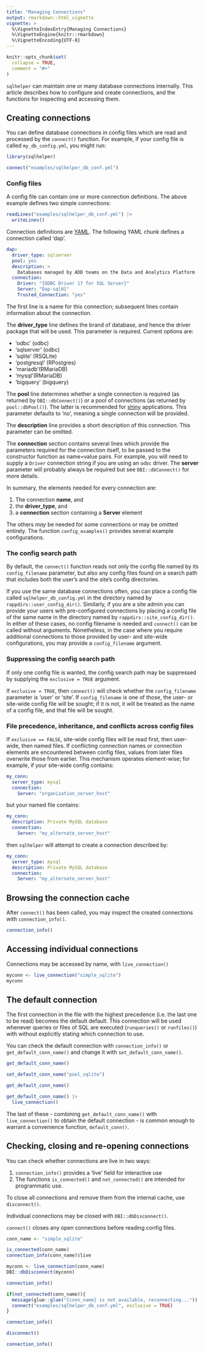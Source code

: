 ```yaml
---
title: "Managing Connections"
output: rmarkdown::html_vignette
vignette: >
  %\VignetteIndexEntry{Managing Connections}
  %\VignetteEngine{knitr::rmarkdown}
  %\VignetteEncoding{UTF-8}
---
```


```r
knitr::opts_chunk$set(
  collapse = TRUE,
  comment = "#>"
)
```

`sqlhelper` can maintain one or many database connections internally. This
article describes how to configure and create connections, and the functions for
inspecting and accessing them.

## Creating connections

You can define database connections in config files which are read and processed
by the `connect()` function. For example, if your config file is called
`my_db_config.yml`, you might run:

``` r
library(sqlhelper)

connect("examples/sqlhelper_db_conf.yml")
```

### Config files

A config file can contain one or more connection definitions. The above example
defines two simple connections:

```r
readLines("examples/sqlhelper_db_conf.yml") |>
  writeLines()
```

Connection definitions are [YAML](https://yaml.org/). The following YAML chunk
defines a connection called 'dap'.

```yaml
dap:
  driver_type: sqlserver
  pool: yes
  description: >
    Databases managed by ADD teams on the Data and Analytics Platform
  connection:
    Driver: "{ODBC Driver 17 for SQL Server}"
    Server: "Dap-sql01"
    Trusted_Connection: "yes"
```

The first line is a name for this connection; subsequent lines contain
information about the connection.

The **driver_type** line defines the brand of database, and hence the driver
package that will be used. This parameter is required. Current options are:

* 'odbc' (odbc)
* 'sqlserver' (odbc)
* 'sqlite' (RSQLite)
* 'postgresql' (RPostgres)
* 'mariadb'(RMariaDB)
* 'mysql'(RMariaDB)
* 'bigquery' (bigquery)

The **pool** line determines whether a single connection is required (as
returned by `DBI::dbConnect()`) or a pool of connections (as returned by
`pool::dbPool()`). The latter is recommended for
[shiny](https://shiny.posit.co/) applications. This parameter defaults to
'no', meaning a single connection will be provided.

The **description** line provides a short description of this connection. This
parameter can be omitted.

The **connection** section contains several lines which provide the parameters
required for the connection itself, to be passed to the constructor function as
name=value pairs. For example, you will need to supply a `Driver` connection
string if you are using an `odbc` driver. The **server** parameter will probably
always be required but see `DBI::dbConnect()` for more details.

In summary, the elements needed for every connection are:

#. The connection **name**, and
#. the **driver_type**, and
#. a **connection** section containing a **Server** element

The others *may* be needed for some connections or may be omitted entirely. The
function `config_examples()` provides several example configurations.

### The config search path

By default, the `connect()` function reads not only the config file named by its
`config_filename` parameter, but also any config files found on a search path
that includes both the user's and the site's config directories.

If you use the same database connections often, you can place a config file
called `sqlhelper_db_config.yml` in the directory named by
`rappdirs::user_config_dir()`. Similarly, if you are a site admin you can
provide your users with pre-configured connections by placing a config file of
the same name in the directory named by `rappdirs::site_config_dir()`. In either
of these cases, no config filename is needed and `connect()` can be called
without arguments. Nonetheless, in the case where you require additional
connections to those provided by user- and site-wide configurations, you may
provide a `config_filename` argument.

### Suppressing the config search path

If only one config file is wanted, the config search path may be suppressed by
supplying the `exclusive = TRUE` argument.

If `exclusive = TRUE`, then `connect()` will check whether the `config_filename`
parameter is 'user' or 'site'. If `config_filename` is one of those, the user-
or site-wide config file will be sought; if it is not, it will be treated as the
name of a config file, and that file will be sought.

### File precedence, inheritance, and conflicts across config files

If `exclusive == FALSE`, site-wide config files will be read first, then
user-wide, then named files. If conflicting connection names or connection
elements are encountered between config files, values from later files overwrite
those from earlier. This mechanism operates element-wise; for example,
if your site-wide config contains:

```yaml
my_conn:
  server_type: mysql
  connection:
    Server: "organization_server_host"
```

but your named file contains:

```yaml
my_conn:
  description: Private MySQL database
  connection:
    Server: "my_alternate_server_host"
```
then `sqlhelper` will attempt to create a connection described by:

```yaml
my_conn:
  server_type: mysql
  description: Private MySQL database
  connection:
    Server: "my_alternate_server_host"
```

## Browsing the connection cache

After `connect()` has been called, you may inspect the created connections with
`connection_info()`.

```r
connection_info()
```


## Accessing individual connections

Connections may be accessed by name, with `live_connection()`

```r
myconn <- live_connection("simple_sqlite")
myconn
```

## The default connection

The first connection in the file with the highest precedence (i.e. the last one to be read) becomes the default default. This connection will be used whenever queries or files of SQL are executed (`runqueries()` or `runfiles()`) with without explicitly stating which connection to use. 

You can check the default connection with `connection_info()` or `get_default_conn_name()` and change it with `set_default_conn_name()`.

```r
get_default_conn_name()

set_default_conn_name("pool_sqlite")

get_default_conn_name()

get_default_conn_name() |>
  live_connection()
```

The last of these - combining `get_default_conn_name()` with `live_connection()` to obtain the default connection - is common enough to warrant a convenience function, `default_conn()`.

## Checking, closing and re-opening connections

You can check whether connections are live in two ways:

#. `connection_info()` provides a 'live' field for interactive use
#. The functions `is_connected()` and `not_connected()` are intended for programmatic use.

To close all connections and remove them from the internal cache, use `disconnect()`.

Individual connections may be closed with `DBI::dbDisconnect()`. 

`connect()` closes any open connections before reading config files. 


```r
conn_name <- "simple_sqlite"

is_connected(conn_name)
connection_info(conn_name)$live

myconn <- live_connection(conn_name)
DBI::dbDisconnect(myconn)

connection_info()

if(not_connected(conn_name)){
  message(glue::glue("{conn_name} is not available, reconnecting..."))
  connect("examples/sqlhelper_db_conf.yml", exclusive = TRUE)
}

connection_info()

disconnect()

connection_info()
```

